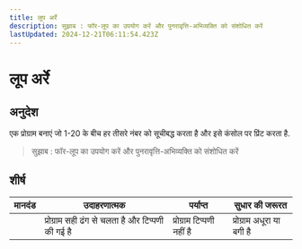 ```yaml
---
title: लूप अर्रे
description: सुझाब : फॉर-लूप का उपयोग करें और पुनरावृत्ति-अभिव्यक्ति को संशोधित करें
lastUpdated: 2024-12-21T06:11:54.423Z
---
```


# लूप अर्रे

## अनुदेश

एक प्रोग्राम बनाएं जो 1-20 के बीच हर तीसरे नंबर को सूचीबद्ध करता है और इसे कंसोल पर प्रिंट करता है.

> सुझाब : फॉर-लूप का उपयोग करें और पुनरावृत्ति-अभिव्यक्ति को संशोधित करें

## शीर्ष

| मानदंड | उदाहरणात्मक                                      | पर्याप्त                  | सुधार की जरूरत            |
| ------ | ------------------------------------------------ | ------------------------- | ------------------------- |
|        | प्रोग्राम सही ढंग से चलता है और टिप्पणी की गई है | प्रोग्राम टिप्पणी नहीं है | प्रोग्राम अधूरा या बगी है |

